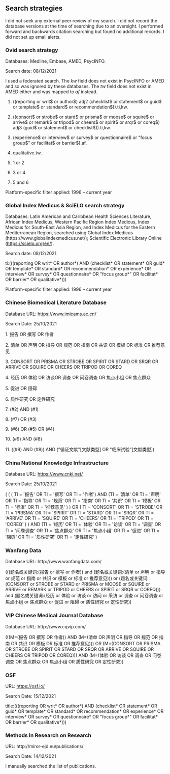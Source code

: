 ## Search strategies {.appendix #app-search-strategies .unnumbered}

I did not seek any external peer review of my search. I did not record the database versions at the time of searching due to an oversight. I performed forward and backwards citation searching but found no additional records. I did not set up email alerts.

### Ovid search strategy

Databases: Medline, Embase, AMED, PsycINFO.

Search date: 08/12/2021

I used a federated search. The *kw* field does not exist in PsycINFO or AMED and so was ignored by these databases. The *tw* field does not exist in AMED either and was mapped to *af* instead.

1.  ((reporting or writ\$ or author\$) adj2 (checklist\$ or statement\$ or guid\$ or template\$ or standard\$ or recommendation\$)).ti,kw.

2.  ((consort\$ or strobe\$ or stard\$ or prisma\$ or moose\$ or squire\$ or arrive\$ or remark\$ or tripod\$ or cheers\$ or spirit\$ or srqr\$ or coreq\$) adj3 (guid\$ or statement\$ or checklist\$)).ti,kw.

3.  (experience\$ or interview\$ or survey\$ or questionnaire\$ or \"focus group\$\" or facilitat\$ or barrier\$).af.

4.  qualitative.tw.

5.  1 or 2

6.  3 or 4

7.  5 and 6

Platform-specific filter applied: 1996 -- current year

### Global Index Medicus & SciELO search strategy

Databases: Latin American and Caribbean Health Sciences Literature, African Index Medicus, Western Pacific Region Index Medicus, Index Medicus for South-East Asia Region, and Index Medicus for the Eastern Mediterranean Region, searched using Global Index Medicus (https://www.globalindexmedicus.net/); Scientific Electronic Library Online (<https://scielo.org/en/>).

Search date: 08/12/2021

ti:(((reporting OR writ\* OR author\*) AND (checklist\* OR statement\* OR guid\* OR template\* OR standard\* OR recommendation\* OR experience\* OR interview\* OR survey\* OR questionnaire\* OR \"focus group\*\" OR facilitat\* OR barrier\* OR qualitative\*)))

Platform-specific filter applied: 1996 -- current year

### Chinese Biomedical Literature Database

Database URL: <https://www.imicams.ac.cn/>

Search Date: 25/10/2021

1\. 报告 OR 撰写 OR 作者

2\. 清单 OR 声明 OR 指导 OR 规范 OR 指南 OR 共识 OR 模板 OR 标准 OR 推荐意见

3\. CONSORT OR PRISMA OR STROBE OR SPIRIT OR STARD OR SRQR OR ARRIVE OR SQUIRE OR CHEERS OR TRIPOD OR COREQ

4\. 经历 OR 体验 OR 访谈OR 调查 OR 问卷调查 OR 焦点小组 OR 焦点群众

5\. 促进 OR 阻碍

6\. 质性研究 OR 定性研究

7\. (#2) AND (#1)

8\. (#7) OR (#3)

9\. (#6) OR (#5) OR (#4)

10\. (#9) AND (#8)

11\. ((#9) AND (#8)) AND (\"循证文献\"[文献类型] OR \"临床试验\"[文献类型])

### China National Knowledge Infrastructure

Database URL: <https://www.cnki.net/>

Search Date: 25/10/2021

( ( ( TI = \'报告\' OR TI = \'撰写\' OR TI = \'作者\') AND (TI = \'清单\' OR TI = \'声明\' OR TI = \'指导\' OR TI = \'规范\' OR TI = \'指南\' OR TI = \'共识\' OR TI = \'模板\' OR TI = \'标准\' OR TI = \'推荐意见\' ) ) OR ( TI = \'CONSORT\' OR TI = \'STROBE\' OR TI = \'PRISMA\' OR TI = \'SPIRIT\' OR TI = \'STARD\' OR TI = \'SRQR\' OR TI = \'ARRIVE\' OR TI = \'SQUIRE\' OR TI = \'CHEERS\' OR TI = \'TRIPOD\' OR TI = \'COREQ\' ) ) AND (TI = \'经历\' OR TI = \'体验\' OR TI = \'访谈\' OR TI = \'调查\' OR TI = \'问卷调查\' OR TI = \'焦点群众\' OR TI = \'焦点小组\' OR TI = \'促进\' OR TI = \'阻碍\' OR TI = \'质性研究\' OR TI = \'定性研究\' )

### Wanfang Data

Database URL: http://www.wanfangdata.com/

(((题名或关键词:(报告 or 撰写 or 作者)) and (题名或关键词:(清单 or 声明 or 指导 or 规范 or 指南 or 共识 or 模板 or 标准 or 推荐意见))) or (题名或关键词:(CONSORT or STROBE or STARD or PRISMA or MOOSE or SQUIRE or ARRIVE or REMARK or TRIPOD or CHEERS or SPIRIT or SRQR or COREQ))) and (题名或关键词:(经历 or 体验 or 访谈 or 访问 or 采访 or 调查 or 问卷调查 or 焦点小组 or 焦点群众 or 促进 or 阻碍 or 质性研究 or 定性研究))

### VIP Chinese Medical Journal Database

Database URL: http://www.cqvip.com/

(((M=(报告 OR 撰写 OR 作者)) AND (M=(清单 OR 声明 OR 指导 OR 规范 OR 指南 OR 共识 OR 模板 OR 标准 OR 推荐意见))) OR (M=(CONSORT OR PRISMA OR STROBE OR SPIRIT OR STARD OR SRQR OR ARRIVE OR SQUIRE OR CHEERS OR TRIPOD OR COREQ))) AND (M=(体验 OR 访谈 OR 调查 OR 问卷调查 OR 焦点群众 OR 焦点小组 OR 质性研究 OR 定性研究))

### OSF

URL: <https://osf.io/>

Search Date: 15/12/2021

title:(((reporting OR writ\* OR author\*) AND (checklist\* OR statement\* OR guid\* OR template\* OR standard\* OR recommendation\* OR experience\* OR interview\* OR survey\* OR questionnaire\* OR \"focus group\*\" OR facilitat\* OR barrier\* OR qualitative\*)))

### Methods in Research on Research 

URL: http://miror-ejd.eu/publications/

Search Date: 14/12/2021

I manually searched the list of publications.
